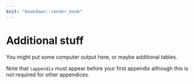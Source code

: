 ```yaml
---
knit: "bookdown::render_book"
---
```


<!-- Title page for appendices -->
\part{Appendices}

<!-- Begin formatting for appendices - needs to appear before first appendix -->
\appendix

# Additional stuff

You might put some computer output here, or maybe additional tables.

Note that `\appendix` must appear before your first appendix although this is not required for other appendices.
